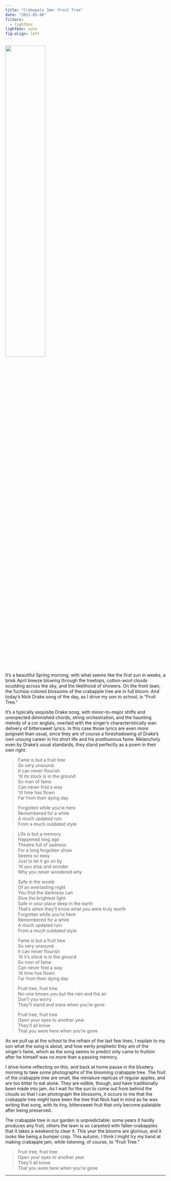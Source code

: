 ```yaml
---
title: "Crabapple Jam: Fruit Tree"
date: "2021-05-06"
filters: 
  - lightbox
lightbox: auto
fig-align: left
---
```


::: {layout="[[49, -2, 49]]"}
![](crabapple-large.jpg){width=50%} 

It's a beautiful Spring morning, with what seems like the first sun in weeks, a brisk April breeze blowing through the treetops, cotton-wool clouds scudding across the sky, and the likelihood of showers. On the front lawn, the fuchsia-colored blossoms of the crabapple tree are in full bloom. And today's Nick Drake song of the day, as I drive my son to school, is "Fruit Tree." 
:::


It's a typically exquisite Drake song, with minor-to-major shifts and  unexpected diminished chords, string orchestration, and the haunting melody of a cor anglais, overlaid with the singer's characteristically wan delivery of bittersweet lyrics. In this case those lyrics are even more poignant than usual, since they are of course a foreshadowing of Drake's own unsung career in his short life and his posthumous fame. Melancholy even by Drake's usual standards, they stand perfectly as a poem in their own right:

> Fame is but a fruit tree  
> So very unsound.  
> It can never flourish  
> ‘til its stock is in the ground  
> So men of fame  
> Can never find a way  
> ‘til time has flown  
> Far from their dying day  
> 
> Forgotten while you’re here  
> Remembered for a while  
> A much updated ruin  
> From a much outdated style  

> Life is but a memory  
> Happened long ago  
> Theatre full of sadness  
> For a long forgotten show  
> Seems so easy  
> Just to let it go on by  
> ‘til  you stop and wonder  
> Why you never wondered why  
> 
> Safe in the womb  
> Of an everlasting night  
> You find the darkness can  
> Give the brightest light  
> Safe in your place deep in the earth  
> That’s when they’ll know what you were truly worth  
> Forgotten while you’re here  
> Remembered for a while  
> A much updated ruin  
> From a much outdated style  
> 
> Fame is but a fruit tree  
> So very unsound  
> It can never flourish  
> ‘til it’s stock is in the ground  
> So men of fame  
> Can never find a way  
> ‘til time has flown  
> Far from their dying day  
> 
> Fruit tree, fruit tree  
> No-one knows you but the rain and the air  
> Don’t you worry  
> They’ll stand and stare when you’re gone  
> 
> Fruit tree, fruit tree  
> Open your eyes to another year  
> They’ll all know  
> That you were here when you’re gone  

As we pull up at the school to the refrain of the last few lines, I explain to my son what the song is about, and how eerily prophetic they are of the singer's fame, which as the song seems to predict only came to fruition after he himself was no more than a passing memory. 

I drive home reflecting on this, and back at home pause in the blustery morning to take some photographs of the blooming crabapple tree. The fruit of the crabapple tree are small, like miniature replicas of regular apples, and are too bitter to eat alone. They are edible, though, and have traditionally been made into jam. As I wait for the sun to come out from behind the clouds so that I can photograph the blossoms, it occurs to me that the crabapple tree might have been the tree that Nick had in mind as he was writing that song, with its tiny, bittersweet fruit that only become palatable after being preserved. 

The crabapple tree in our garden is unpredictable: some years it hardly produces any fruit, others the lawn is so carpeted  with fallen crabapples that it takes a weekend to clear it. This year the blooms are glorious, and it looks like being a bumper crop. This autumn, I think I might try my hand at making crabapple jam, while listening, of course, to "Fruit Tree."

> Fruit tree, fruit tree  
> Open your eyes to another year  
> They’ll all know  
> That you were here when you’re gone  

-----


